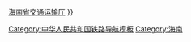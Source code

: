 {{Navbox
|name = Hainan transit
|title= 海南省公共交通系统
|state   = {{{state|autocollapse}}}
|listclass = hlist

|group1= {{rint|light rail|1|link=Trams in China}} [[海口轨道交通]]
|list1= {{Navbox|subgroup
   | groupstyle = width:6.5em;
   |group1= 运营中
   |list1= 

   |group2= 建设中
   |list2= 


   |group3= 规划中
   |list3=
* {{RouteBox|1|海口轨道交通1号线|#999999}}
* {{RouteBox|2|海口轨道交通2号线|#999999}}
* {{RouteBox|3|海口轨道交通3号线|#999999}}
* {{RouteBox|4|海口轨道交通4号线|#999999}}
}}

|group2= {{rint|light rail|1|link=Trams in China}} [[三亚有轨电车]]
|list2= {{Navbox|subgroup
   | groupstyle = width:6.5em;
   |group1= 运营中
   |list1= 
* {{RouteBox|T1|三亚有轨电车T1线|#50C878}}

   |group2= 建设中
   |list2= 

   |group3= 规划中
   |list3=
* {{RouteBox|T1|三亚有轨电车T1线|#50C878}} {{small|（延长线）}}
* {{RouteBox|T2|三亚有轨电车T2线|#999999}}
* {{RouteBox|T3|三亚有轨电车T3线|#999999}}
* {{RouteBox|T4|三亚有轨电车T4线|#999999}}
}}

|group3= {{rint|cn|rail|link=}} [[中国国家铁路集团]][[海口市郊铁路]]
|list3= {{Navbox|subgroup
   | groupstyle = width:6.5em;
   | group1= 运营中
   | list1= 
* {{RouteBox|海口市郊|海口市郊铁路|#{{CR color|intercity}}}}
}}

|group4= 交通枢纽
|list4= {{Navbox|subgroup
   | groupstyle = width:6.5em;
   | group1     =  {{rint|air|link=海南省机场列表}} 国际机场
   | list1      = 
* [[海口美兰国际机场]]
* [[三亚凤凰国际机场]]
* ''[[三亚红塘湾国际机场]]''

   | group2     = {{rint|cn|rail}} 主要铁路车站
   | list2      =
* [[海口站]]
* [[美兰站]]
* [[三亚站]]
* [[凤凰机场站]]
* [[博鳌站]]
* [[白马井站]]
}}

| below = [[海南交通]]{{·}}[[海南省交通运输厅]]
}}<noinclude>
{{collapsible option}}
[[Category:中华人民共和国铁路导航模板]]
[[Category:海南]]
</noinclude>